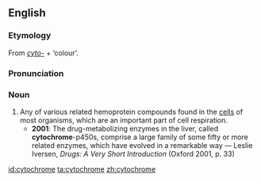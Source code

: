 ==English==
{{wikipedia}}
===Etymology===
From ''[[cyto-]]'' + {{AGr.}} '''{{polytonic|[[χρῶμα]]}}''' ‘colour’.

===Pronunciation===
{{IPA|/ˈsaɪtəkɹəʊm/}}

===Noun===
{{en-noun}}

# Any of various related hemoprotein compounds found in the [[cells]] of most organisms, which are an important part of cell respiration.
#*'''2001''': The drug-metabolizing enzymes in the liver, called '''cytochrome'''-p450s, comprise a large family of some fifty or more related enzymes, which have evolved in a remarkable way — Leslie Iversen, ''Drugs: A Very Short Introduction'' (Oxford 2001, p. 33)

[[id:cytochrome]]
[[ta:cytochrome]]
[[zh:cytochrome]]